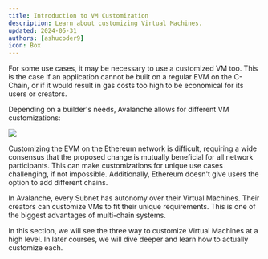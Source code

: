 ```yaml
---
title: Introduction to VM Customization
description: Learn about customizing Virtual Machines.
updated: 2024-05-31
authors: [ashucoder9]
icon: Box
---
```


For some use cases, it may be necessary to use a customized VM too. This is the case if an application cannot be built on a regular EVM on the C-Chain, or if it would result in gas costs too high to be economical for its users or creators.

Depending on a builder's needs, Avalanche allows for different VM customizations:

![](/course/avalanche-fundamentals/32.png)

Customizing the EVM on the Ethereum network is difficult, requiring a wide consensus that the proposed change is mutually beneficial for all network participants. This can make customizations for unique use cases challenging, if not impossible. Additionally, Ethereum doesn't give users the option to add different chains. 

In Avalanche, every Subnet has autonomy over their Virtual Machines. Their creators can customize VMs to fit their unique requirements. This is one of the biggest advantages of multi-chain systems. 

In this section, we will see the three way to customize Virtual Machines at a high level. In later courses, we will dive deeper and learn how to actually customize each. 